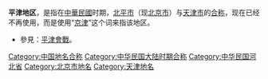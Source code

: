 {{Unreferenced|time=2022-04-12T10:40:54+00:00}}
'''平津地区'''，是指在[[中華民國|中華民國]]时期，[[北平市|北平市]]（现[[北京市|北京市]]）与[[天津市|天津市]]的[[合称|合称]]，现在已经不再使用，而是使用“[[京津|京津]]”这个词来指该地区。

*參見：[[平津會戰|平津會戰]]。
{{中华民国大陆时期小作品}}
[[Category:中国地名合称|Category:中国地名合称]]
[[Category:中华民国大陆时期合称|Category:中华民国大陆时期合称]]
[[Category:中华民国河北省|Category:中华民国河北省]]
[[Category:北京市地名|Category:北京市地名]]
[[Category:天津地名|Category:天津地名]]